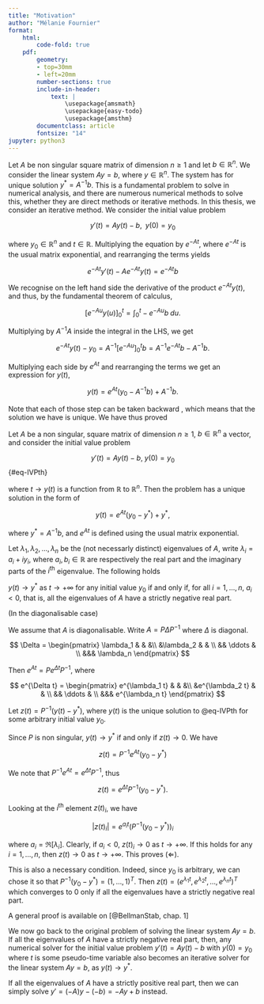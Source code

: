 ```yaml
---
title: "Motivation"
author: "Mélanie Fournier"
format: 
    html:
        code-fold: true
    pdf:
        geometry: 
        - top=30mm
        - left=20mm
        number-sections: true
        include-in-header: 
            text: |
                \usepackage{amsmath}
                \usepackage{easy-todo}
                \usepackage{amsthm}
        documentclass: article
        fontsize: "14"
jupyter: python3
---
```





Let $A$ be non singular square matrix of dimension $n\geq 1$ and let $b\in\mathbb{R}^n$. We consider the linear system $Ay = b$, where $y \in \mathbb{R}^n$. The system has for unique solution $y^* = A^{-1}b$. This is a fundamental problem to solve in numerical analysis, and there are numerous numerical methods to solve this, whether they are direct methods or iterative methods. In this thesis, we consider an iterative method. We consider the initial value problem 

$$
y'(t) = Ay(t)- b, \; \;  y(0) = y_0
$$

where $y_0\in \mathbb{R}^n$ and $t\in \mathbb{R}$. Multiplying the equation by $e^{-At}$, where $e^{-At}$ is the usual matrix exponential, and rearranging the terms yields 

$$
e^{-At}y'(t) - Ae^{-At}y(t) = e^{-At}b
$$

We recognise on the left hand side the derivative of the product $e^{-At}y(t)$, and thus, by the fundamental theorem of calculus,

$$
\left[ e^{-Au}y(u)\right]_0^t = \int_0^t -e^{-Au}b \; du.
$$

Multiplying by $A^{-1}A$ inside the integral in the LHS, we get 

$$
e^{-At}y(t) - y_0 = A^{-1}\left[e^{-Au}\right]_0^t b = A^{-1}e^{-At}b - A^{-1}b.
$$

Multiplying each side by $e^{At}$ and rearranging the terms we get an expression for $y(t)$,

$$
y(t) = e^{At}(y_0 - A^{-1}b) + A^{-1}b.
$$

Note that each of those step can be taken backward , which means that the solution we have is unique. We have thus proved 

::: {#thm-ODEtheoretical}

Let $A$ be a non singular, square matrix of dimension $n\geq 1$, $b\in\mathbb{R}^n$ a vector, and consider the initial value problem 

$$
y'(t) = Ay(t) - b, \; y(0) = y_0
$$ {#eq-IVPth}

where $t \rightarrow y(t)$ is a function from $\mathbb{R}$ to $\mathbb{R}^n$. Then the problem has a unique solution in the form of

$$
y(t) = e^{At}(y_0 - y^*) + y^*,
$$

where $y^* = A^{-1}b$, and $e^{At}$ is defined using the usual matrix exponential. 

:::


Let $\lambda_1 , \lambda_2 , \dots , \lambda_n$ be the (not necessarly distinct) eigenvalues of $A$, write $\lambda_i = a_i + iy_i$, where $a_i,b_i \in \mathbb{R}$ are respectively the real part and the imaginary parts of the $i^{\text{th}}$ eigenvalue. The following holds



:::{#thm-steadyState}

 $y(t) \to y^*$ as $t \to +\infty$ for any initial value $y_0$ if and only if, for all $i = 1 , \dots , n$, $a_i <0$, that is, all the eigenvalues of $A$ have a strictly negative real part.

:::





:::{.proof}
(In the diagonalisable case)

We assume that $A$ is diagonalisable. Write $A = P\Delta P^{-1}$ where $\Delta$ is diagonal. 

$$
\Delta = \begin{pmatrix}   
\lambda_1 & & &\\
&\lambda_2 & &  \\
&& \ddots & \\
&&& \lambda_n 
\end{pmatrix}
$$

Then $e^{At} = Pe^{\Delta t} P^{-1}$, where 

$$
e^{\Delta t} = \begin{pmatrix}   
e^{\lambda_1 t} & & &\\
&e^{\lambda_2 t} & &  \\
&& \ddots & \\
&&& e^{\lambda_n t}
\end{pmatrix}
$$


Let $z(t) = P^{-1}(y(t)-y^*)$, where $y(t)$ is the unique solution to @eq-IVPth for some arbitrary initial value $y_0$. 

Since $P$ is non singular, $y(t) \to y^*$ if and only if $z(t) \to 0$. We have

$$
z(t) = P^{-1} e^{At}(y_0-y^*)
$$

We note that $P^{-1} e^{At} = e^{\Delta t} P^{-1}$, thus

$$
z(t) = e^{\Delta t} P^{-1}(y_0-y^*).
$$


Looking at the $i^{\text{th}}$ element $z(t)_i$, we have 

$$
|z(t)_i| = e^{a_it}\left( P^{-1}(y_0-y^*)\right)_i
$$

where $a_i = \Re[\lambda_i]$. Clearly, if $a_i < 0$, $z(t)_i \to 0$ as $t \to +\infty$. If this holds for any $i = 1, \dots , n$, then $z(t) \to 0$ as $t\to +\infty$. This proves ($\Leftarrow$).

This is also a necessary condition. Indeed, since $y_0$ is arbitrary, we can chose it so that $P^{-1}(y_0-y^*) = (1, \dots , 1)^T$. Then $z(t) = (e^{\lambda_1 t}, e^{\lambda_2 t}, \dots , e^{\lambda_n t})^T$ which converges to $0$ only if all the eigenvalues have a strictly negative real part.

:::


:::{.remark}
A general proof is available on [@BellmanStab, chap. 1]
:::


We now go back to the original problem of solving the linear system $Ay = b$. If all the eigenvalues of $A$ have a strictly negative real part, then, any numerical solver for the initial value problem $y'(t) = Ay(t) - b$ with $y(0) = y_0$ where $t$ is some pseudo-time variable also becomes an iterative solver for the linear system $Ay = b$, as $y(t) \to y^*$. 


:::{.remark}
If all the eigenvalues of $A$ have a strictly positive real part, then we can simply solve $y' = (-A)y - (-b) = -Ay+b$ instead.
:::